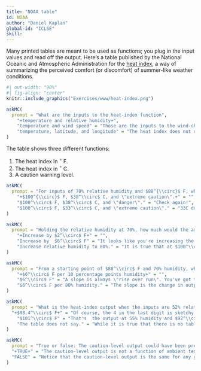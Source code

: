 ```yaml
---
title: "NOAA table"
id: NOAA
author: "Daniel Kaplan"
global-id: "ICLSE"
skill: 
---
```



Many printed tables are meant to be used as functions; you plug in  the input values and read off the output. Here's a table  published by the National Oceanic and  Atmospheric Administration for  the [heat index](https://en.wikipedia.org/wiki/Heat_index
), a way of summarizing the perceived comfort (or discomfort) of summer-like weather conditions.

```r
#| out-width: "90%"
#| fig-align: "center"
knitr::include_graphics("Exercises/www/heat-index.png")
```


```r
askMC(
  prompt = "What are the inputs to the heat-index function",
    "+temperature and relative humidity+",
    "temperature and wind speed" = "Those are the inputs to the wind-chill function, not the heat index.",
    "temperature, latitude, and longitude" = "The heat index does not depend on location."
)
```

The table  shows three different functions:

1. The heat index in $^\circ$ F.
2. The heat index in $^\circ$ C.
3. A caution warning level.

```r
askMC(
  prompt = "For inputs of 70% relative humidity and $88^{\\circ}$ F, what are the outputs of the three functions?",
    "+$100^{\\circ}$ F, $38^\\circ$ C, and \"extreme caution\".+" = "",
    "$100^\\circ$ F, $38^\\circ$ C, and \"danger\"." = "Check again!",
    "$100^\\circ$ F, $33^\\circ$ C, and \"extreme caution\"." = "33C does is not the same temperature as 100F."
)
```


```r
askMC(
  prompt = "Holding the relative humidity at 70%, how much would the ambient temperature have to increase (from $88^\\circ$ F) to change the caution-level output to \"dangerous\"?",
    "+Increase by $2^\\circ$ F+" = "",
    "Increase by  $6^\\circ$ F" = "It looks like you're increasing the humidity to the point where the heat index is $106^circ$ F. But we  asked you how much the temperature *input* has to change, not the heat-index output.",
    "Increase relative humidity to 80%." = "It is true that at $100^\\circ$ F and 80% humidity, the caution-index is \"dangerous\". But the problem specified holding humidity constant."
)
```


```r
askMC(
  prompt = "From a starting point of $88^\\circ$ F and 70% humidity, what is the slope of the increase in heat index when moving to 80% humidity.",
    "+$6^\\circ$ F per 10 percentage points humidity+" = "",
    "$6^\\circ$ F" = "A slope is always \"rise over run\". You've got the rise right, but what about the run?",
    "$6^\\circ$ F per 80% humidity." = "The slope is the change in output divided by the change in input, i.e. \"rise over run\". 80% is the humidity at the endpoint, but the run is the change in humidity from the starting point to the endpoint."
)
```

```r
askMC(
  prompt = "What is the heat-index output when the inputs are 52% relative humidity and $91^\\circ$ F? Choose the best answer.",
  "+$98.4^\\circ$ F+" = "Of course, the 4 in the last digit is sketchy, but it is reasonable to calculate the interpolated output by averaging over neighboring outputs.",
    "$101^\\circ$ F" = "That's  the output at 55% humidity and $92^\\circ$ F.",
    "The table does not say." = "While it is true that there is no table entry specifically for 52% and $91^\\circ$ F, you can make a very reasonable guess by  *interpolation*, that is, reading between the rows and columns."
)
```

```r
askMC(
  prompt = "True or false: The caution-level output could have been presented as a function of just one input, rather than needing both temperature and humidity.",
  "+TRUE+" = "The caution-level output is not a function of ambient temperature alone or of humidity alone. But if you know the heat-index, you know that caution level exactly.",
  "FALSE" = "Notice that the caution-level output is the same for any given level of the heat index, regardless of the ambient temperature or humidity separately."
)
```


